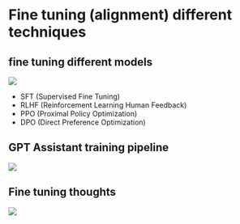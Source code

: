 # Fine tuning (alignment) different techniques

## fine tuning different models

![](../images/fine-tuning-different-models.png)

- SFT (Supervised Fine Tuning)
- RLHF (Reinforcement Learning Human Feedback)
- PPO (Proximal Policy Optimization)
- DPO (Direct Preference Optimization)

## GPT Assistant training pipeline

![](../images/GPT-Assistant-training-pipeline.png)

## Fine tuning thoughts

![](../images/fine-tuning-thoughts.png)
